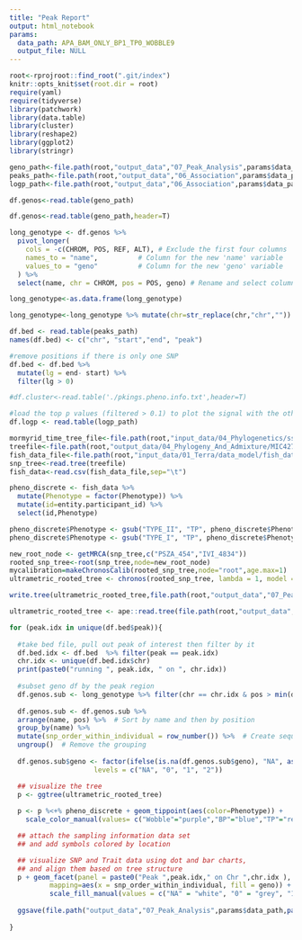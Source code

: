 ```yaml
---
title: "Peak Report"
output: html_notebook
params:
  data_path: APA_BAM_ONLY_BP1_TP0_WOBBLE9
  output_file: NULL
---
```


```r
root<-rprojroot::find_root(".git/index")
knitr::opts_knit$set(root.dir = root)
require(yaml)
require(tidyverse)
library(patchwork)
library(data.table)
library(cluster)
library(reshape2)
library(ggplot2)
library(stringr)
```


```r
geno_path<-file.path(root,"output_data","07_Peak_Analysis",params$data_path,paste0(params$data_path,".bin.pos.genos"))
peaks_path<-file.path(root,"output_data","06_Association",params$data_path,paste0(params$data_path,"_PEAKS.bed"))
logp_path<-file.path(root,"output_data","06_Association",params$data_path,paste0(params$data_path,"_SNPS_IN_PEAKS_TOP250.txt"))

df.genos<-read.table(geno_path)

df.genos<-read.table(geno_path,header=T)

long_genotype <- df.genos %>%
  pivot_longer(
    cols = -c(CHROM, POS, REF, ALT), # Exclude the first four columns
    names_to = "name",          # Column for the new 'name' variable
    values_to = "geno"          # Column for the new 'geno' variable
  ) %>%
  select(name, chr = CHROM, pos = POS, geno) # Rename and select columns

long_genotype<-as.data.frame(long_genotype)

long_genotype<-long_genotype %>% mutate(chr=str_replace(chr,"chr",""))

df.bed <- read.table(peaks_path)
names(df.bed) <- c("chr", "start","end", "peak")

#remove positions if there is only one SNP
df.bed <- df.bed %>% 
  mutate(lg = end- start) %>% 
  filter(lg > 0)

#df.cluster<-read.table('./pkings.pheno.info.txt',header=T)

#load the top p values (filtered > 0.1) to plot the signal with the other plots I generate below
df.logp <- read.table(logp_path)

```

```r
mormyrid_time_tree_file<-file.path(root,"input_data/04_Phylogenetics/ssAll_iqtree_timtree.nex")
treefile<-file.path(root,"output_data/04_Phylogeny_And_Admixture/MIC4273_HAP1_MSU618_all_fish_all_sites.FILTERED_BIALLELIC_SNPS_ONLY.renamed.renamed.maf5.miss20.dp5.autosomes_only.set_ids.pruned.min4.phy.treefile")
fish_data_file<-file.path(root,"input_data/01_Terra/data_model/fish_data_2023.txt")
snp_tree<-read.tree(treefile)
fish_data<-read.csv(fish_data_file,sep="\t")

pheno_discrete <- fish_data %>% 
  mutate(Phenotype = factor(Phenotype)) %>%
  mutate(id=entity.participant_id) %>%
  select(id,Phenotype)

pheno_discrete$Phenotype <- gsub("TYPE_II", "TP", pheno_discrete$Phenotype)
pheno_discrete$Phenotype <- gsub("TYPE_I", "TP", pheno_discrete$Phenotype)

new_root_node <- getMRCA(snp_tree,c("PSZA_454","IVI_4834"))
rooted_snp_tree<-root(snp_tree,node=new_root_node)
mycalibration=makeChronosCalib(rooted_snp_tree,node="root",age.max=1)
ultrametric_rooted_tree <- chronos(rooted_snp_tree, lambda = 1, model = "correlated", calibration = mycalibration, control = chronos.control(dual.iter.max=100) )

write.tree(ultrametric_rooted_tree,file.path(root,"output_data","07_Peak_Analysis",paste0(params$data_path,".tree")))

ultrametric_rooted_tree <- ape::read.tree(file.path(root,"output_data","07_Peak_Analysis",paste0(params$data_path,".tree")))

```

```r
for (peak.idx in unique(df.bed$peak)){
  
  #take bed file, pull out peak of interest then filter by it
  df.bed.idx <- df.bed  %>% filter(peak == peak.idx)
  chr.idx <- unique(df.bed.idx$chr)
  print(paste0("running ", peak.idx, " on ", chr.idx))
  
  #subset geno df by the peak region 
  df.genos.sub <- long_genotype %>% filter(chr == chr.idx & pos > min(df.bed.idx$start) & pos < max(df.bed.idx$end))
  
  df.genos.sub <- df.genos.sub %>%
  arrange(name, pos) %>%  # Sort by name and then by position
  group_by(name) %>%
  mutate(snp_order_within_individual = row_number()) %>%  # Create sequence number
  ungroup()  # Remove the grouping
  
  df.genos.sub$geno <- factor(ifelse(is.na(df.genos.sub$geno), "NA", as.character(df.genos.sub$geno)),
                     levels = c("NA", "0", "1", "2"))

  ## visualize the tree 
  p <- ggtree(ultrametric_rooted_tree) 
  
  p <- p %<+% pheno_discrete + geom_tippoint(aes(color=Phenotype)) +
    scale_color_manual(values= c("Wobble"="purple","BP"="blue","TP"="red"))

  ## attach the sampling information data set 
  ## and add symbols colored by location

  ## visualize SNP and Trait data using dot and bar charts,
  ## and align them based on tree structure
  p + geom_facet(panel = paste0("Peak ",peak.idx," on Chr ",chr.idx ), data = df.genos.sub, geom = geom_tile, 
          mapping=aes(x = snp_order_within_individual, fill = geno)) +
          scale_fill_manual(values = c("NA" = "white", "0" = "grey", "1" = "blue", "2" = "orange"))
    
  ggsave(file.path("output_data","07_Peak_Analysis",params$data_path,paste0(params$data_path,"_PEAK",peak.idx,"_CHR",chr.idx, ".png")), width = 8.5, height = 17)
    
}
```